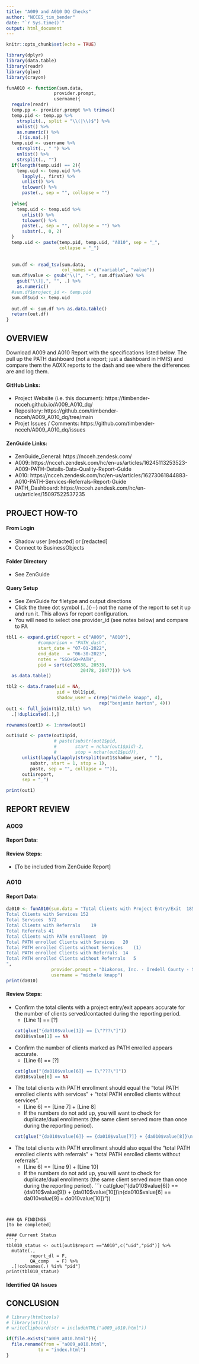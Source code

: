 ---
title: "A009 and A010 DQ Checks"
author: "NCCES_tim_bender"
date: "`r Sys.time()`"
output: html_document
---

```{r setup, include=FALSE}
knitr::opts_chunk$set(echo = TRUE)
```

```{r load libraries and functions, message=FALSE, warning=FALSE, include=FALSE}
library(dplyr)
library(data.table)
library(readr)
library(glue)
library(crayon)

funA010 <- function(sum.data, 
                  provider.prompt, 
                  username){
  require(readr)
  temp.pp <- provider.prompt %>% trimws()
  temp.pid <- temp.pp %>%
    strsplit(., split = "\\(|\\)$") %>%
    unlist() %>%
    as.numeric() %>%
    .[!is.na(.)]
  temp.uid <- username %>%
    strsplit(., " ") %>%
    unlist() %>%
    strsplit(., "")
  if(length(temp.uid) == 2){
    temp.uid <- temp.uid %>%
      lapply(., first) %>%
      unlist() %>%
      tolower() %>%
      paste(., sep = "", collapse = "")
  
  }else{
    temp.uid <- temp.uid %>% 
      unlist() %>%
      tolower() %>%
      paste(., sep = "", collapse = "") %>%
      substr(., 0, 2)
  }
  temp.uid <- paste(temp.pid, temp.uid, "A010", sep = "_", 
                    collapse = "_")
    
  
  sum.df <- read_tsv(sum.data, 
                     col_names = c("variable", "value"))
  sum.df$value <- gsub("\\(", "-", sum.df$value) %>%
    gsub("\\)|,", "", .) %>%
    as.numeric()
  #sum.df$project_id <- temp.pid
  sum.df$uid <- temp.uid
  
  out.df <- sum.df %>% as.data.table()
  return(out.df)
}
```


## OVERVIEW
Download A009 and A010 Report with the specifications listed below.  The pull up the PATH dashboard (not a report; just a dashboard in HMIS) and compare them the A0XX reports to the dash and see where the differences are and log them.

#### GitHub Links:
* Project Website (i.e. this document): https://timbender-ncceh.github.io/A009_A010_dq/
* Repository: https://github.com/timbender-ncceh/A009_A010_dq/tree/main
* Projet Issues / Comments: https://github.com/timbender-ncceh/A009_A010_dq/issues

#### ZenGuide Links:
* ZenGuide_General: https://ncceh.zendesk.com/
* A009: https://ncceh.zendesk.com/hc/en-us/articles/16245113253523-A009-PATH-Details-Data-Quality-Report-Guide
* A010: https://ncceh.zendesk.com/hc/en-us/articles/16273061844883-A010-PATH-Services-Referrals-Report-Guide
* PATH_Dashboard: https://ncceh.zendesk.com/hc/en-us/articles/15097522537235

## PROJECT HOW-TO 

#### From Login 
* Shadow user [redacted] or [redacted]
* Connect to BusinessObjects

#### Folder Directory 
* See ZenGuide

#### Query Setup
* See ZenGuide for filetype and output directions
* Click the three dot symbol (…)(⋯) not the name of the report to set it up and run it.  This allows for report configuration. 
* You will need to select one provider_id (see notes below) and compare to PA

<!-- #### QA Steps, Tabled  -->

```{r echo=FALSE, message=FALSE, warning=FALSE, paged.print=TRUE}
tbl1 <- expand.grid(report = c("A009", "A010"), 
            #comparison = "PATH_dash",
            start_date = "07-01-2022",
            end_date   = "06-30-2023",
            notes = "SSO+SO+PATH",
            pid = sort(c(20538, 20539, 
                            20478, 20477))) %>%
  as.data.table()

tbl2 <- data.frame(uid = NA, 
                   pid = tbl1$pid, 
                   shadow_user = c(rep("michele knapp", 4), 
                                   rep("benjamin horton", 4)))
out1 <- full_join(tbl2,tbl1) %>%
  .[!duplicated(.),]

rownames(out1) <- 1:nrow(out1)

out1$uid <- paste(out1$pid, 
                  # paste(substr(out1$pid,
                  #       start = nchar(out1$pid)-2, 
                  #       stop = nchar(out1$pid)), 
      unlist(lapply(lapply(strsplit(out1$shadow_user, " "), 
         substr, start = 1, stop = 1), 
         paste, sep = "", collapse = "")), 
      out1$report,
      sep = "_") 

print(out1)

```

## REPORT REVIEW
### A009
#### Report Data:
#### Review Steps:
  * [To be included from ZenGuide Report]
  
### A010
#### Report Data:
```{r A010 Data, echo=FALSE, message=FALSE, warning=FALSE}

da010 <- funA010(sum.data = "Total Clients with Project Entry/Exit	185 
Total Clients with Services	152 
Total Services	572 
Total Clients with Referrals	19 
Total Referrals	41 
Total Clients with PATH enrollment	19 
Total PATH enrolled Clients with Services	20 
Total PATH enrolled Clients without Services	(1)
Total PATH enrolled Clients with Referrals	14 
Total PATH enrolled Clients without Referrals	5 
", 
                 provider.prompt = "Diakonos, Inc. - Iredell County - Street Outreach - SO - PATH(20477)", 
                 username = "michele knapp")
print(da010)

```


#### Review Steps:
* Confirm the total clients with a project entry/exit appears accurate for the number of clients served/contacted during the reporting period.  
  - [Line 1] == [?]
```{r echo=FALSE, message=FALSE, warning=FALSE}
cat(glue("{da010$value[1]} == [\"???\"]"))
da010$value[1] == NA
```
  
* Confirm the number of clients marked as PATH enrolled appears accurate.  
  - [Line 6] == [?]
```{r echo=FALSE, message=FALSE, warning=FALSE}
cat(glue("{da010$value[6]} == [\"???\"]"))
da010$value[6] == NA
```  
* The total clients with PATH enrollment should equal the "total PATH enrolled clients with services" + "total PATH enrolled clients without services".  
  - [Line 6] == [Line 7] + [Line 8]
  - If the numbers do not add up, you will want to check for duplicate/dual enrollments (the same client served more than once during the reporting period). 
```{r echo=FALSE, message=FALSE, warning=FALSE}
cat(glue("{da010$value[6]} == {da010$value[7]} + {da010$value[8]}\n{da010$value[6] == da010$value[7] + da010$value[8]}"))
```

* The total clients with PATH enrollment should also equal the "total PATH enrolled clients with referrals" + "total PATH enrolled clients without referrals".  
  - [Line 6] == [Line 9] + [Line 10] 
  - If the numbers do not add up, you will want to check for duplicate/dual enrollments (the same client served more than once during the reporting period).
```{r echo=FALSE, message=FALSE, warning=FALSE}
cat(glue("{da010$value[6]} == {da010$value[9]} + {da010$value[10]}\n{da010$value[6] == da010$value[9] + da010$value[10]}"))

```
 

### QA FINDINGS
[to be completed]

#### Current Status
```{r A010 status, echo=FALSE, message=FALSE, warning=FALSE}
tbl010_status <- out1[out1$report =="A010",c("uid","pid")] %>%
  mutate(., 
         report_dl = F, 
         QA_comp   = F) %>%
  .[!colnames(.) %in% "pid"]
print(tbl010_status)
```



#### Identified QA Issues


## CONCLUSION 


```{r Silent Chunk to copy html output to clipboard, message=TRUE, warning=TRUE, include=FALSE}
# library(htmltools)
# library(utils)
# writeClipboard(str = includeHTML("a009_a010.html"))

if(file.exists("a009_a010.html")){
  file.rename(from = "a009_a010.html", 
            to = "index.html")
}


```

